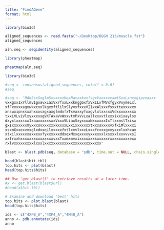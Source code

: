 ```yaml
---
title: "FindAGene"
format: html
---
```


```r
library(bio3d)
```

```r
aligned_sequences <- read.fasta("~/Desktop/BGGN 213/muscle.fst")
aligned_sequences
```
```r
aln.seq <- seqidentity(aligned_sequences)
```

```r
library(pheatmap)
```

```r
pheatmap(aln.seq)
```

```r
library(bio3d)
```


```r
#seq <- consensus(aligned_sequences, cutoff = 0.6)
#seq
```

```r
#seq <- "MAkSsxSxglmSxvxxxxkexNavxxkexfsgxVxexxxvxmtSxxLxnxxqipveaxxx
vxxgxxIxYllmvIgxavxLaxVxrfxxLxxknggGxfxVxILxfMVxfgyxVxymeLxl
xfFxxxxxagxwkxcxxlkgxxftlilxSlyvxfxxxVIIxxAlxxxfsxxttexxxxxx
xnswxipnxsxahxxxsxgxaxglmdxfxTxvaxxyfxxgvlxlxxsxxVdxxxxxxxxx
txxLVLviVlxyxxxxxgVKTAxaVvWxxvtmPxVvLxallxxxvtlxxxixxixaylsx
dxyxlxxxsxxIxaaxxxxxsxxVxxxVLiaxSxyxxxxNxxxxxxIxTtxxnslTxisx
gxIxxxxxxxmyxxxsvxxxxxxkxxxxLxxixxxxxxxtxxxsxxxxvxfxiMlxxxxi
xsxmGxxexvxxglxdxxqLlxxxxxfxtlxxvlxxxLxxxfcxxxgxxyxxxlxxhxax
xtxilxxxxxxaxxxxxfyxxxxxxddxqxMxxqxxxxyxxxxxxlxsxxxlxxvvvxsI
xxfrxxhxxxxxxxxxxxxxxxvxxTxxmxmvxixxxxxxxsxxxxxrxxxxxxxxxexx
rxlvxxxxxxxxxlxxxlxxxxxxxxxxxxxxxxxxxxxxxxxx"
```

```r
blast <- blast.pdb(seq, database = "pdb", time.out = NULL, chain.single=TRUE)

head(blast$hit.tbl)
top.hits <- plot(blast)
head(top.hits$hits)

## Use 'get.blast()' to retrieve results at a later time.
#x <- get.blast(blast$url)
#head(x$hit.tbl)

# Examine and download 'best' hits
top.hits <- plot.blast(blast)
head(top.hits$hits)
```
```r
ids <- c("4XPB_A","4XP4_A","4M48_A")
anno <- pdb.annotate(ids)
anno
```

